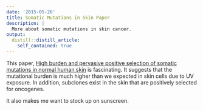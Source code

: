 ```yaml
---
date: '2015-05-26'
title: Somatic Mutations in Skin Paper
description: |
  More about somatic mutations in skin cancer.
output:
  distill::distill_article:
    self_contained: true
---
```



This paper, [High burden and pervasive positive selection of somatic mutations in normal human skin](http://www.sciencemag.org/content/348/6237/880.full) is fascinating. It suggests that the mutational burden is much higher than we expected in skin cells due to UV exposure. In addition, subclones exist in the skin that are positively selected for oncogenes. 

It also makes me want to stock up on sunscreen. 